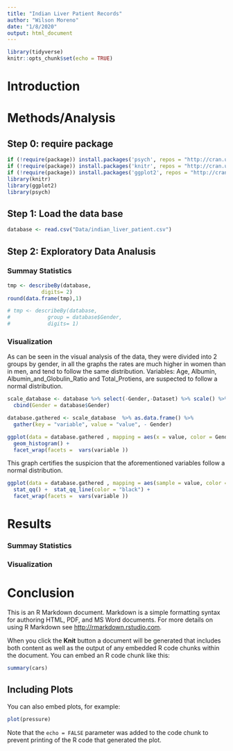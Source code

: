 ```yaml
---
title: "Indian Liver Patient Records"
author: "Wilson Moreno"
date: "1/8/2020"
output: html_document
---
```


```r
library(tidyverse)
knitr::opts_chunk$set(echo = TRUE)
```

# Introduction

# Methods/Analysis

## Step 0: require package
```r
if (!require(package)) install.packages('psych', repos = "http://cran.us.r-project.org")
if (!require(package)) install.packages('knitr', repos = "http://cran.us.r-project.org")
if (!require(package)) install.packages('ggplot2', repos = "http://cran.us.r-project.org")
library(knitr)
library(ggplot2)
library(psych)
```

## **Step 1:** Load the data base

```r
database <- read.csv("Data/indian_liver_patient.csv")
```

## **Step 2:** Exploratory Data Analusis 

### Summay Statistics

```r

tmp <- describeBy(database,
           digits= 2)
round(data.frame(tmp),1)

# tmp <- describeBy(database,
#            group = database$Gender,
#            digits= 1)

```

### Visualization

As can be seen in the visual analysis of the data, they were divided into 2 groups by gender, in all the graphs the rates are much higher in women than in men, and tend to follow the same distribution. Variables: Age, Albumin, Albumin_and_Globulin_Ratio and Total_Protiens, are suspected to follow a normal distribution. 

```r
scale_database <- database %>% select(-Gender,-Dataset) %>% scale() %>% as.data.frame() %>% 
  cbind(Gender = database$Gender)

database.gathered <- scale_database  %>% as.data.frame() %>% 
  gather(key = "variable", value = "value", - Gender)

ggplot(data = database.gathered , mapping = aes(x = value, color = Gender)) +
  geom_histogram() +
  facet_wrap(facets =  vars(variable ))

```

This graph certifies the suspicion that the aforementioned variables follow a normal distribution.

```r
ggplot(data = database.gathered , mapping = aes(sample = value, color = Gender)) +
  stat_qq() +  stat_qq_line(color = "black") +
  facet_wrap(facets =  vars(variable )) 

```



# Results
### Summay Statistics


### Visualization



# Conclusion


This is an R Markdown document. Markdown is a simple formatting syntax for authoring HTML, PDF, and MS Word documents. For more details on using R Markdown see <http://rmarkdown.rstudio.com>.

When you click the **Knit** button a document will be generated that includes both content as well as the output of any embedded R code chunks within the document. You can embed an R code chunk like this:

```r
summary(cars)
```

## Including Plots

You can also embed plots, for example:

```r
plot(pressure)
```

Note that the `echo = FALSE` parameter was added to the code chunk to prevent printing of the R code that generated the plot.
